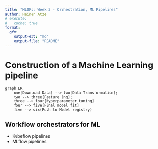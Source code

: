 ```yaml
---
title: "MLOPs: Week 3 - Orchestration, ML Pipelines"
author: Heiner Atze
# execute:
#   cache: true
format:
  gfm:
    output-ext: "md"
    output-file: "README"
---
```


# Construction of a Machine Learning pipeline

```mermaid
graph LR
    one[Download Data] --> two[Data Transformation];
    two --> three[Feature Eng];
    three --> four[Hyperparameter tuning];
    four --> five[Final model fit]
    five --> six(Push to Model registry)
```

## Workflow orchestrators for ML

- Kubeflow pipelines
- MLflow pipelines


